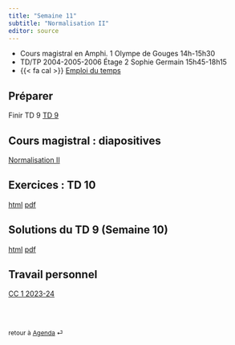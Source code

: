 ```yaml
---
title: "Semaine 11"
subtitle: "Normalisation II"
editor: source
---
```


::: callout-important

-   Cours magistral en Amphi. 1 Olympe de Gouges 14h-15h30
-   TD/TP 2004-2005-2006 Étage 2 Sophie Germain 15h45-18h15
-   {{< fa cal >}} [Emploi du temps](https://edt.math.univ-paris-diderot.fr/#/parcours/miashs/l3)


:::

## Préparer

Finir  TD 9 [TD 9](/workshops/td9.html) 

## Cours magistral : diapositives

[Normalisation II](/slides/DF_norm_2.html)


## Exercices : TD 10

[html](/workshops/td10.html)  [pdf](/workshops/td10.pdf)

## Solutions du  TD 9  (Semaine 10)

[html](/solutions/td9.html)  [pdf](/solutions/td9.pdf)


## Travail personnel

[CC 1 2023-24](/exams/cc1-2023-10-27.html)

<br><br>

::: {style="font-size: 0.875em;"}
retour à [Agenda](/ "Agenda du cours") ⏎
:::
